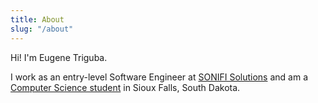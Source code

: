 ---
title: About
slug: "/about"
---

Hi! I'm Eugene Triguba.

I work as an entry-level Software Engineer at [SONIFI Solutions](http://sonifi.com/) and am a [Computer Science student](http://augie.edu/) in Sioux Falls, South Dakota.